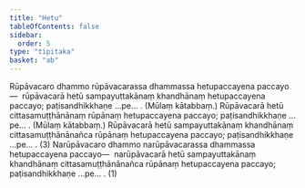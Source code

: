 ```yaml
---
title: "Hetu"
tableOfContents: false
sidebar:
  order: 5
type: "tipitaka"
basket: "ab"
---
```



<DynamicBreadcrumb />

<Division number="245">

<Paragraph number="4617">
Rūpāvacaro dhammo rūpāvacarassa dhammassa hetupaccayena paccayo—  rūpāvacarā hetū sampayuttakānaṃ khandhānaṃ hetupaccayena paccayo; paṭisandhikkhaṇe …pe… . (Mūlaṃ kātabbaṃ.) Rūpāvacarā hetū cittasamuṭṭhānānaṃ rūpānaṃ hetupaccayena paccayo; paṭisandhikkhaṇe …pe… . (Mūlaṃ kātabbaṃ.) Rūpāvacarā hetū sampayuttakānaṃ khandhānaṃ cittasamuṭṭhānānañca rūpānaṃ hetupaccayena paccayo; paṭisandhikkhaṇe …pe… . (3)
</Paragraph>

<Paragraph number="4618">
Narūpāvacaro dhammo narūpāvacarassa dhammassa hetupaccayena paccayo—  narūpāvacarā hetū sampayuttakānaṃ khandhānaṃ cittasamuṭṭhānānañca rūpānaṃ hetupaccayena paccayo; paṭisandhikkhaṇe …pe… . (1)
</Paragraph>
</Division>